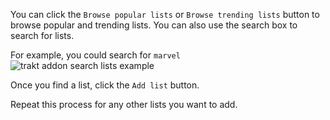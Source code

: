 You can click the `Browse popular lists` or `Browse trending lists` button to browse popular and trending lists.
You can also use the search box to search for lists.

For example, you could search for `marvel`
![trakt addon search lists example](/img/stremio/trakt_addon_search_lists_example.png)

Once you find a list, click the `Add list` button.

Repeat this process for any other lists you want to add.
